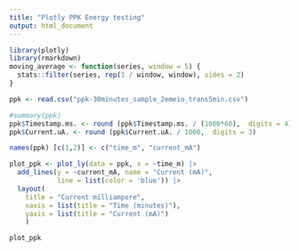 ```yaml
---
title: "Plotly PPK Energy testing"
output: html_document
---
```


``` r

library(plotly)
library(rmarkdown)
moving_average <- function(series, window = 5) {
  stats::filter(series, rep(1 / window, window), sides = 2)
}

ppk <- read.csv("ppk-30minutes_sample_2emeio_trans5min.csv")

#summary(ppk)
ppk$Timestamp.ms. <- round (ppk$Timestamp.ms. / (1000*60),  digits = 4)
ppk$Current.uA. <- round (ppk$Current.uA. / 1000,  digits = 3)

names(ppk) [c(1,2)] <- c("time_m", "current_mA")

plot_ppk <- plot_ly(data = ppk, x = ~time_m) |>
  add_lines(y = ~current_mA, name = "Current (mA)",
            line = list(color = 'blue')) |>
  layout(
    title = "Current milliampere",
    xaxis = list(title = "Time (minutes)"),
    yaxis = list(title = "Current (mA)")
    )

plot_ppk

```
